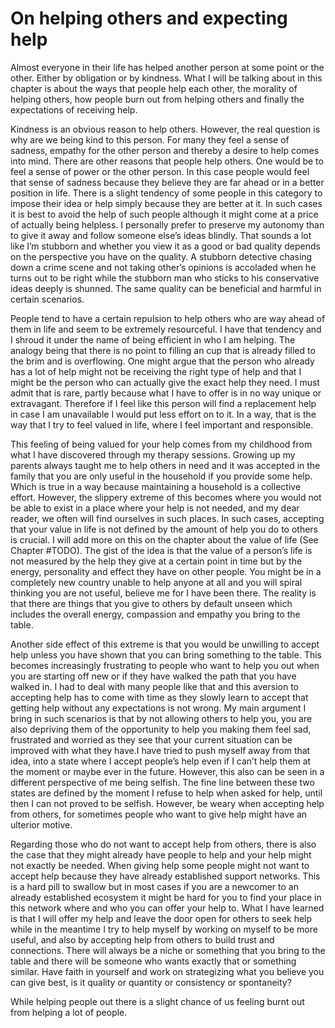 # On helping others and expecting help 

Almost everyone in their life has helped another person at some point or the other. Either by obligation or by kindness. What I will be talking about in this chapter is about the ways that people help each other, the morality of helping others, how people burn out from helping others and finally the expectations of receiving help.

Kindness is an obvious reason to help others. However, the real question is why are we being kind to this person. For many they feel a sense of sadness, empathy for the other person and thereby a desire to help comes into mind. There are other reasons that people help others. One would be to feel a sense of power or the other person. In this case people would feel that sense of sadness because they believe they are far ahead or in a better position in life. There is a slight tendency of some people in this category to impose their idea or help simply because they are better at it. In such cases it is best to avoid the help of such people although it might come at a price of actually being helpless. I personally prefer to preserve my autonomy than to give it away and follow someone else's ideas blindly. That sounds a lot like I'm stubborn and whether you view it as a good or bad quality depends on the perspective you have on the quality. A stubborn detective chasing down a crime scene and not taking other's opinions is accoladed when he turns out to be right while the stubborn man who sticks to his conservative ideas deeply is shunned. The same quality can be beneficial and harmful in certain scenarios. 

People tend to have a certain repulsion to help others who are way ahead of them in life and seem to be extremely resourceful. I have that tendency and I shroud it under the name of being efficient in who I am helping. The analogy being that there is no point to filling an cup that is already filled to the brim and is overflowing. One might argue that the person who already has a lot of help might not be receiving the right type of help and that I might be the person who can actually give the exact help they need. I must admit that is rare, partly because what I have to offer is in no way unique or extravagant. Therefore if I feel like this person will find a replacement help in case I am unavailable I would put less effort on to it. In a way, that is the way that I try to feel valued in life, where I feel important and responsible. 

This feeling of being valued for your help comes from my childhood from what I have discovered through my therapy sessions. Growing up my parents always taught me to help others in need and it was accepted in the family that you are only useful in the household if you provide some help. Which is true in a way because maintaining a household is a collective effort. However, the slippery extreme of this becomes where you would not be able to exist in a place where your help is not needed, and my dear reader, we often will find ourselves in such places. In such cases, accepting that your value in life is not defined by the amount of help you do to others is crucial. I will add more on this on the chapter about the value of life (See Chapter #TODO). The gist of the idea is that the value of a person's life is not measured by the help they give at a certain point in time but by the energy, personality and effect they have on other people. You might be in a completely new country unable to help anyone at all and you will spiral thinking you are not useful, believe me for I have been there. The reality is that there are things that you give to others by default unseen which includes the overall energy, compassion and empathy you bring to the table. 

Another side effect of this extreme is that you would be unwilling to accept help unless you have shown that you can bring something to the table. This becomes increasingly frustrating to people who want to help you out when you are starting off new or if they have walked the path that you have walked in. I had to deal with many people like that and this aversion to accepting help has to come with time as they slowly learn to accept that getting help without any expectations is not wrong. My main argument I bring in such scenarios is that by not allowing others to help you, you are also depriving them of the opportunity to help you making them feel sad, frustrated and worried as they see that your current situation can be improved with what they have.I have tried to push myself away from that idea, into a state where I accept people's help even if I can't help them at the moment or maybe ever in the future. However, this also can be seen in a different perspective of me being selfish. The fine line between these two states are defined by the moment I refuse to help when asked for help, until then I can not proved to be selfish. However, be weary when accepting help from others, for sometimes people who want to give help might have an ulterior motive.

Regarding those who do not want to accept help from others, there is also the case that they might already have people to help and your help might not exactly be needed. When giving help some people might not want to accept help because they have already established support networks. This is a hard pill to swallow but in most cases if you are a newcomer to an already established ecosystem it might be hard for you to find your place in this network where and who you can offer your help to. What I have learned is that I will offer my help and leave the door open for others to seek help while in the meantime I try to help myself by working on myself to be more useful, and also by accepting help from others to build trust and connections. There will always be a niche or something that you bring to the table and there will be someone who wants exactly that or something similar. Have faith in yourself and work on strategizing what you believe you can give best, is it quality or quantity or consistency or spontaneity?

While helping people out there is a slight chance of us feeling burnt out from helping a lot of people. 